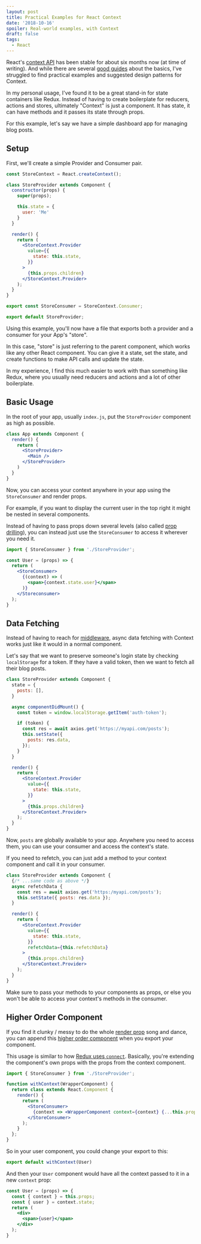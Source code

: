 ```yaml
---
layout: post
title: Practical Examples for React Context
date: '2018-10-16'
spoiler: Real-world examples, with Context
draft: false
tags:
  - React
---
```



React's [context API](https://reactjs.org/docs/context.html) has been stable for about six months now (at time of writing). And while there are several [good guides](https://wesbos.com/react-context/) about the basics, I've struggled to find practical examples and suggested design patterns for Context.

In my personal usage, I've found it to be a great stand-in for state containers like Redux. Instead of having to create boilerplate for reducers, actions and stores, ultimately "Context" is just a component. It has state, it can have methods and it passes its state through props.

For this example, let's say we have a simple dashboard app for managing blog posts.

## Setup

First, we'll create a simple Provider and Consumer pair.

```jsx
const StoreContext = React.createContext();

class StoreProvider extends Component {
  constructor(props) {
    super(props);

    this.state = {
      user: 'Me'
    }
  }

  render() {
    return (
      <StoreContext.Provider
        value={{
          state: this.state,
        }}
      >
        {this.props.children}
      </StoreContext.Provider>
    );
  }
}

export const StoreConsumer = StoreContext.Consumer;

export default StoreProvider;
```

Using this example, you'll now have a file that exports both a provider and a consumer for your App's "store".

In this case, "store" is just referring to the parent component, which works like any other React component. You can give it a state, set the state, and create functions to make API calls and update the state.

In my experience, I find this much easier to work with than something like Redux, where you usually need reducers and actions and a lot of other boilerplate.

## Basic Usage

In the root of your app, usually `index.js`, put the `StoreProvider` component as high as possible.

```jsx
class App extends Component {
  render() {
    return (
      <StoreProvider>
        <Main />
      </StoreProvider>
    )
  }
}
```

Now, you can access your context anywhere in your app using the `StoreConsumer` and render props.

For example, if you want to display the current user in the top right it might be nested in several components.

Instead of having to pass props down several levels (also called [prop drilling](https://blog.kentcdodds.com/prop-drilling-bb62e02cb691?gi=9a8599aea1be)), you can instead just use the `StoreConsumer` to access it wherever you need it.

```jsx
import { StoreConsumer } from './StoreProvider';

const User = (props) => {
  return (
    <StoreConsumer>
      {(context) => (
        <span>{context.state.user}</span>
      )}
    </Storeconsumer>
  );
}
```

## Data Fetching

Instead of having to reach for [middleware](https://github.com/redux-saga/redux-saga), async data fetching with Context works just like it would in a normal component.

Let's say that we want to preserve someone's login state by checking `localStorage` for a token. If they have a valid token, then we want to fetch all their blog posts.

```jsx
class StoreProvider extends Component {
  state = {
    posts: [],
  }

  async componentDidMount() {
    const token = window.localStorage.getItem('auth-token');

    if (token) {
      const res = await axios.get('https://myapi.com/posts');
      this.setState({
        posts: res.data,
      });
    }
  }

  render() {
    return (
      <StoreContext.Provider
        value={{
          state: this.state,
        }}
      >
        {this.props.children}
      </StoreContext.Provider>
    );
  }
}
```

Now, `posts` are globally available to your app. Anywhere you need to access them, you can use your consumer and access the context's state.

If you need to refetch, you can just add a method to your context component and call it in your consumer.

```jsx
class StoreProvider extends Component {
  {/* ...same code as above */}
  async refetchData {
    const res = await axios.get('https:/myapi.com/posts');
    this.setState({ posts: res.data });
  }

  render() {
    return (
      <StoreContext.Provider
        value={{
          state: this.state,
        }}
        refetchData={this.refetchData}
      >
        {this.props.children}
      </StoreContext.Provider>
    );
  }
}
```

Make sure to pass your methods to your components as props, or else you won't be able to access your context's methods in the consumer.

## Higher Order Component

If you find it clunky / messy to do the whole [render prop](https://reactjs.org/docs/render-props.html) song and dance, you can append this [higher order component](https://reactjs.org/docs/higher-order-components.html) when you export your component.

This usage is similar to how [Redux uses `connect`](https://redux.js.org/basics/usagewithreact#implementing-container-components). Basically, you're extending the component's own props with the props from the context component.

```jsx
import { StoreConsumer } from './StoreProvider';

function withContext(WrapperComponent) {
  return class extends React.Component {
    render() {
      return (
        <StoreConsumer>
          {context => <WrapperComponent context={context} {...this.props} />}
        </StoreConsumer>
      );
    }
  };
}
```

So in your user component, you could change your export to this:

```jsx
export default withContext(User)
```

And then your `User` component would have all the context passed to it in a new `context` prop:

```jsx
const User = (props) => {
  const { context } = this.props;
  const { user } = context.state;
  return (
    <div>
      <span>{user}</span>
    </div>
  );
}
```
